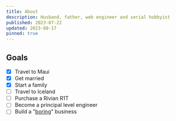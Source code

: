 ```yaml
---
title: About
description: Husband, father, web engineer and serial hobbyist
published: 2023-07-22
updated: 2023-08-17
pinned: true
---
```



## Goals

- [x] Travel to Maui
- [x] Get married
- [x] Start a family
- [ ] Travel to Iceland
- [ ] Purchase a Rivian R1T
- [ ] Become a principal level engineer
- [ ] Build a "[boring](https://boringcashcow.com/)" business